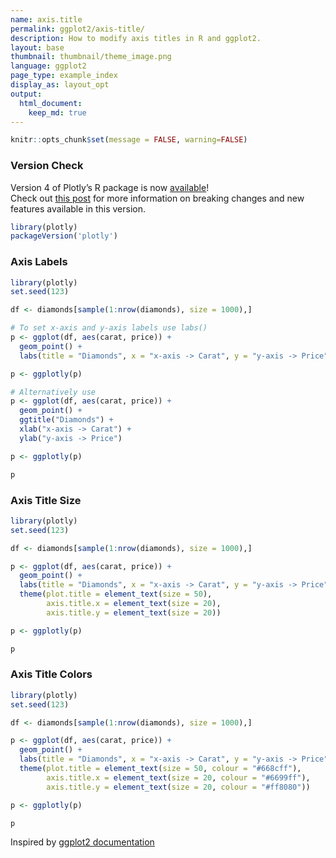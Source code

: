 ```yaml
---
name: axis.title
permalink: ggplot2/axis-title/
description: How to modify axis titles in R and ggplot2.
layout: base
thumbnail: thumbnail/theme_image.png
language: ggplot2
page_type: example_index
display_as: layout_opt
output:
  html_document:
    keep_md: true
---
```


```r
knitr::opts_chunk$set(message = FALSE, warning=FALSE)
```



### Version Check

Version 4 of Plotly's R package is now [available](https://plot.ly/r/getting-started/#installation)!<br>
Check out [this post](http://moderndata.plot.ly/upgrading-to-plotly-4-0-and-above/) for more information on breaking changes and new features available in this version.

```r
library(plotly)
packageVersion('plotly')
```

### Axis Labels

```r
library(plotly)
set.seed(123)

df <- diamonds[sample(1:nrow(diamonds), size = 1000),]

# To set x-axis and y-axis labels use labs()
p <- ggplot(df, aes(carat, price)) + 
  geom_point() + 
  labs(title = "Diamonds", x = "x-axis -> Carat", y = "y-axis -> Price")

p <- ggplotly(p)

# Alternatively use
p <- ggplot(df, aes(carat, price)) + 
  geom_point() + 
  ggtitle("Diamonds") + 
  xlab("x-axis -> Carat") + 
  ylab("y-axis -> Price")

p <- ggplotly(p)

p
```

### Axis Title Size

```r
library(plotly)
set.seed(123)

df <- diamonds[sample(1:nrow(diamonds), size = 1000),]

p <- ggplot(df, aes(carat, price)) +
  geom_point() + 
  labs(title = "Diamonds", x = "x-axis -> Carat", y = "y-axis -> Price") +
  theme(plot.title = element_text(size = 50),  
        axis.title.x = element_text(size = 20),  
        axis.title.y = element_text(size = 20))  

p <- ggplotly(p)

p
```

### Axis Title Colors

```r
library(plotly)
set.seed(123)

df <- diamonds[sample(1:nrow(diamonds), size = 1000),]

p <- ggplot(df, aes(carat, price)) +
  geom_point() + 
  labs(title = "Diamonds", x = "x-axis -> Carat", y = "y-axis -> Price") +
  theme(plot.title = element_text(size = 50, colour = "#668cff"),  
        axis.title.x = element_text(size = 20, colour = "#6699ff"),  
        axis.title.y = element_text(size = 20, colour = "#ff8080"))  

p <- ggplotly(p)

p
```
Inspired by <a href="http://docs.ggplot2.org/current/">ggplot2 documentation</a>
